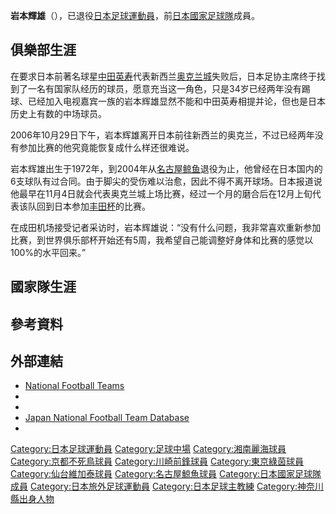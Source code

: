 {{Infobox football biography
|name=岩本輝雄
|image=
|fullname=岩本輝雄
|birth_date={{Birth date and age|1972|5|2}}
|cityofbirth=[[神奈川縣|神奈川縣]][[橫濱市|橫濱市]]
|countryofbirth={{JPN}}
|height=1.80 m
|position=[[中場|中場]]
|currentclub=已退役
|years1=1991–1993
|clubs1=[[藤和不動產足球部|藤和不動產足球部]]
|caps1=46
|goals1=10
|years2=1994–1997
|clubs2=[[平塚比馬|平塚比馬]]
|caps2=96
|goals2=15
|years3=1998
|clubs3=[[京都不死鳥|京都不死鳥]]
|caps3=33
|goals3=8
|years4=1999
|clubs4=[[川崎前鋒|川崎前鋒]]
|caps4=12
|goals4=5
|years5=2000
|clubs5=[[川崎綠茵|川崎綠茵]]
|caps5=9
|goals5=0
|years6=2001–2003
|clubs6=[[仙台維加泰|仙台維加泰]]
|caps6=82
|goals6=14
|years7=2004
|clubs7=[[名古屋鯨魚|名古屋鯨魚]]
|caps7=5
|goals7=0
|years8=2006
|clubs8=[[奧克蘭城|奧克蘭城]]
|caps8=3
|goals8=0
|nationalyears1=1994 <ref name=daihyo>{{Cite news|title=岩本　輝雄|work=サッカー日本代表データベース|url=http://www.jfootball-db.com/players_a/teruo_iwamoto.html|accessdate=2020-07-14|archive-date=2020-07-14|archive-url=https://web.archive.org/web/20200714081845/http://www.jfootball-db.com/players_a/teruo_iwamoto.html|dead-url=no}}</ref>
|nationalteam1=[[日本國家足球隊|日本]]
|nationalcaps1=9 
|nationalgoals1=2
| pcupdate       = 2006年12月15日
| ntupdate       = 1994年10月11日
}}
'''岩本輝雄'''（{{Bd|1972年|5月2日||}}），已退役[[日本|日本]][[足球|足球]][[運動員|運動員]]，前[[日本國家足球隊|日本國家足球隊]]成員。

==俱樂部生涯==
在要求日本前著名球星[[中田英寿|中田英寿]]代表新西兰[[奥克兰城|奥克兰城]]失败后，日本足协主席终于找到了一名有国家队经历的球员，愿意充当这一角色，只是34岁已经两年没有踢球、已经加入电视嘉宾一族的岩本辉雄显然不能和中田英寿相提并论，但也是日本历史上有数的中场球员。

2006年10月29日下午，岩本辉雄离开日本前往新西兰的奥克兰，不过已经两年没有参加比赛的他究竟能恢复成什么样还很难说。

岩本辉雄出生于1972年，到2004年从[[名古屋鲸鱼|名古屋鲸鱼]]退役为止，他曾经在日本国内的6支球队有过合同。由于脚尖的受伤难以治愈，因此不得不离开球场。日本报道说他最早在11月4日就会代表奥克兰城上场比赛，经过一个月的磨合后在12月上旬代表该队回到日本参加[[丰田杯|丰田杯]]的比赛。

在成田机场接受记者采访时，岩本辉雄说：“没有什么问题，我非常喜欢重新参加比赛，到世界俱乐部杯开始还有5周，我希望自己能调整好身体和比赛的感觉以100%的水平回来。”

==國家隊生涯==

==參考資料==
{{Reflist}}

==外部連結==
*[http://www.national-football-teams.com/v2/player.php?id=18891 National Football Teams] {{Wayback|url=http://www.national-football-teams.com/v2/player.php?id=18891 |date=20121008000525 }}
*{{FIFA player|263004}}
* {{NFT player|id=18179}}
* [http://www.jfootball-db.com/en/players/iwamoto_teruo.html Japan National Football Team Database] {{Wayback|url=http://www.jfootball-db.com/en/players/iwamoto_teruo.html |date=20180612141631 }}
* {{J.League player|1581}}

[[Category:日本足球運動員|Category:日本足球運動員]]
[[Category:足球中場|Category:足球中場]]
[[Category:湘南麗海球員|Category:湘南麗海球員]]
[[Category:京都不死鳥球員|Category:京都不死鳥球員]]
[[Category:川崎前鋒球員|Category:川崎前鋒球員]]
[[Category:東京綠茵球員|Category:東京綠茵球員]]
[[Category:仙台維加泰球員|Category:仙台維加泰球員]]
[[Category:名古屋鯨魚球員|Category:名古屋鯨魚球員]]
[[Category:日本國家足球隊成員|Category:日本國家足球隊成員]]
[[Category:日本旅外足球運動員|Category:日本旅外足球運動員]]
[[Category:日本足球主教練|Category:日本足球主教練]]
[[Category:神奈川縣出身人物|Category:神奈川縣出身人物]]